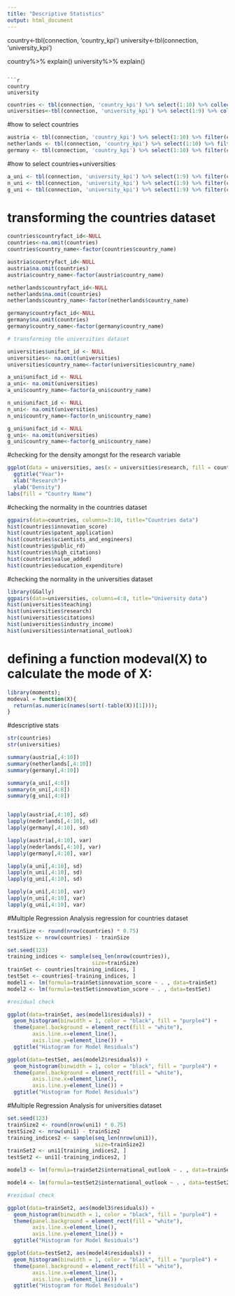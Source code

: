 ```yaml
---
title: "Descriptive Statistics"
output: html_document
---
```

country<-tbl(connection, 'country_kpi')
university<-tbl(connection, 'university_kpi')

country%>% explain()
university%>% explain()
```

```r
country
university

```

```r
countries <- tbl(connection, 'country_kpi') %>% select(1:10) %>% collect()
universities<-tbl(connection, 'university_kpi') %>% select(1:9) %>% collect()


```

#how to select countries 

```r

austria <- tbl(connection, 'country_kpi') %>% select(1:10) %>% filter(country_name=="Austria") %>% collect()
netherlands <- tbl(connection, 'country_kpi') %>% select(1:10) %>% filter(country_name=="Netherlands") %>% collect()
germany <- tbl(connection, 'country_kpi') %>% select(1:10) %>% filter(country_name=="Germany") %>% collect()

```

#how to select countries+universities

```r
a_uni <- tbl(connection, 'university_kpi') %>% select(1:9) %>% filter(country_name=="Austria") %>% collect()
n_uni <- tbl(connection, 'university_kpi') %>% select(1:9) %>% filter(country_name=="Netherlands") %>% collect()
g_uni <- tbl(connection, 'university_kpi') %>% select(1:9) %>% filter(country_name=="Germany") %>% collect()

```


# transforming the countries dataset

```r
countries$countryfact_id<-NULL
countries<-na.omit(countries)
countries$country_name<-factor(countries$country_name)

austria$countryfact_id<-NULL
austria$na.omit(countries)
austria$country_name<-factor(austria$country_name)

netherlands$countryfact_id<-NULL
netherlands$na.omit(countries)
netherlands$country_name<-factor(netherlands$country_name)

germany$countryfact_id<-NULL
germany$na.omit(countries)
germany$country_name<-factor(germany$country_name)

# transforming the universities dataset

universities$unifact_id <- NULL
universities<- na.omit(universities)
universities$country_name<-factor(universities$country_name)

a_uni$unifact_id <- NULL
a_uni<- na.omit(universities)
a_uni$country_name<-factor(a_uni$country_name)

n_uni$unifact_id <- NULL
n_uni<- na.omit(universities)
n_uni$country_name<-factor(n_uni$country_name)

g_uni$unifact_id <- NULL
g_uni<- na.omit(universities)
g_uni$country_name<-factor(g_uni$country_name)

```

#checking for the density amongst for the research variable
```r
ggplot(data = universities, aes(x = universities$research, fill = country_name)) + geom_density(col = NA, alpha = 0.35 ) +
  ggtitle("Year")+
  xlab("Research")+
  ylab("Density")
labs(fill = "Country Name")

```

#checking the normality in the countries dataset
```r

ggpairs(data=countries, columns=3:10, title="Countries data")
hist(countries$innovation_score)
hist(countries$patent_application)
hist(countries$scientists_and_engineers)
hist(countries$public_rd)
hist(countries$high_citations)
hist(countries$value_added)
hist(countries$education_expenditure)

```
#checking the normality in the universities dataset
```r

library(GGally)
ggpairs(data=universities, columns=4:8, title="University data")
hist(universities$teaching)
hist(universities$research)
hist(universities$citations)
hist(universities$industry_income)
hist(universities$international_outlook)

```
# defining a function modeval(X) to calculate the mode of X:
```r
library(moments);
modeval = function(X){
  return(as.numeric(names(sort(-table(X))[1])));
}
```
#descriptive stats
```r
str(countries)
str(universities)

summary(austria[,4:10])
summary(netherlands[,4:10])
summary(germany[,4:10])

summary(a_uni[,4:8])
summary(n_uni[,4:8])
summary(g_uni[,4:8])


lapply(austria[,4:10], sd)
lapply(nederlands[,4:10], sd)
lapply(germany[,4:10], sd)

lapply(austria[,4:10], var)
lapply(nederlands[,4:10], var)
lapply(germany[,4:10], var)

lapply(a_uni[,4:10], sd)
lapply(n_uni[,4:10], sd)
lapply(g_uni[,4:10], sd)

lapply(a_uni[,4:10], var)
lapply(n_uni[,4:10], var)
lapply(g_uni[,4:10], var)

```


#Multiple Regression Analysis regression for countries dataset
```r

trainSize <- round(nrow(countries) * 0.75)
testSize <- nrow(countries) - trainSize

set.seed(123)
training_indices <- sample(seq_len(nrow(countries)),
                           size=trainSize)
trainSet <- countries[training_indices, ]
testSet <- countries[-training_indices, ]
model1 <- lm(formula=trainSet$innovation_score ~ . , data=trainSet)
model2 <- lm(formula=testSet$innovation_score ~ . , data=testSet)

#residual check

ggplot(data=trainSet, aes(model1$residuals)) + 
  geom_histogram(binwidth = 1, color = "black", fill = "purple4") +
  theme(panel.background = element_rect(fill = "white"),
        axis.line.x=element_line(),
        axis.line.y=element_line()) +
  ggtitle("Histogram for Model Residuals") 

ggplot(data=testSet, aes(model2$residuals)) + 
  geom_histogram(binwidth = 1, color = "black", fill = "purple4") +
  theme(panel.background = element_rect(fill = "white"),
        axis.line.x=element_line(),
        axis.line.y=element_line()) +
  ggtitle("Histogram for Model Residuals") 

```

#Multiple Regression Analysis for universities dataset    

```r
set.seed(123)
trainSize2 <- round(nrow(uni1) * 0.75)
testSize2 <- nrow(uni1) - trainSize2
training_indices2 <- sample(seq_len(nrow(uni1)),
                            size=trainSize2)
trainSet2 <- uni1[training_indices2, ]
testSet2 <- uni1[-training_indices2, ]

model3 <- lm(formula=trainSet2$international_outlook ~ . , data=trainSet2)

model4 <- lm(formula=testSet2$international_outlook ~ . , data=testSet2)

#residual check

ggplot(data=trainSet2, aes(model3$residuals)) + 
  geom_histogram(binwidth = 1, color = "black", fill = "purple4") +
  theme(panel.background = element_rect(fill = "white"),
        axis.line.x=element_line(),
        axis.line.y=element_line()) +
  ggtitle("Histogram for Model Residuals") 

ggplot(data=testSet2, aes(model4$residuals)) + 
  geom_histogram(binwidth = 1, color = "black", fill = "purple4") +
  theme(panel.background = element_rect(fill = "white"),
        axis.line.x=element_line(),
        axis.line.y=element_line()) +
  ggtitle("Histogram for Model Residuals") 

```

